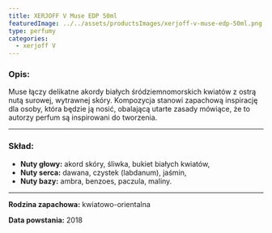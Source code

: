 ```yaml
---
title: XERJOFF V Muse EDP 50ml
featuredImage: ../../assets/productsImages/xerjoff-v-muse-edp-50ml.png
type: perfumy
categories:
  - xerjoff V
---
```


<h3>Opis:</h3>

Muse łączy delikatne akordy białych śródziemnomorskich kwiatów z ostrą nutą surowej, wytrawnej skóry. Kompozycja stanowi zapachową inspirację dla osoby, która będzie ją nosić, obalającą utarte zasady mówiące, że to autorzy perfum są inspirowani do tworzenia.

---

### Skład:

- **Nuty głowy:** akord skóry, śliwka, bukiet białych kwiatów,
- **Nuty serca:** dawana, czystek (labdanum), jaśmin,
- **Nuty bazy:** ambra, benzoes, paczula, maliny.

---

**Rodzina zapachowa:** kwiatowo-orientalna

**Data powstania:** 2018
